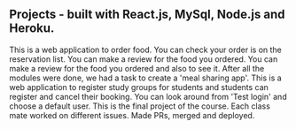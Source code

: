 ## Projects - built with React.js, MySql, Node.js and Heroku.

<ProjectCard title="Meal order app" link="https://sharing-is-caring-meals.herokuapp.com/" bg="linear-gradient(to right, #D4145A 0%, #FBB03B 100%)">
This is a web application to order food. You can check your order is on the reservation list. You can make a review for the food you ordered. You can make a review for the food you ordered and also to see it. After all the modules were done, we had a task to create a 'meal sharing app'.
</ProjectCard>

<ProjectCard title="Web application to register events" link="https://develop-web-dev-rooms.herokuapp.com/login" bg="linear-gradient(to right, #D4145A 0%, #FBB03B 100%)">
This is a web application to register study groups for students and students can register and cancel their booking. You can look around from 'Test login' and choose a default user. This is the final project of the course. Each class mate worked on different issues. Made PRs, merged and deployed.
</ProjectCard>
